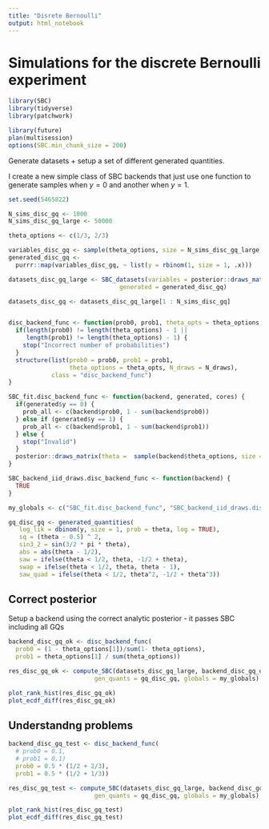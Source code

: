 ```yaml
---
title: "Disrete Bernoulli"
output: html_notebook
---
```



# Simulations for the discrete Bernoulli experiment


```r
library(SBC)
library(tidyverse)
library(patchwork)

library(future)
plan(multisession)
options(SBC.min_chunk_size = 200)
```


Generate datasets + setup a set of different generated quantities.

I create a new simple class of SBC backends that just use one function to generate samples when $y = 0$ and another when $y = 1$.

```r
set.seed(5465822)

N_sims_disc_gq <- 1000
N_sims_disc_gq_large <- 50000

theta_options <- c(1/3, 2/3)

variables_disc_gq <- sample(theta_options, size = N_sims_disc_gq_large, replace = TRUE)
generated_disc_gq <- 
  purrr::map(variables_disc_gq, ~ list(y = rbinom(1, size = 1, .x)))

datasets_disc_gq_large <- SBC_datasets(variables = posterior::draws_matrix(theta = variables_disc_gq),
                               generated = generated_disc_gq)

datasets_disc_gq <- datasets_disc_gq_large[1 : N_sims_disc_gq]


disc_backend_func <- function(prob0, prob1, theta_opts = theta_options, N_draws = 100) {
  if(length(prob0) != length(theta_options) - 1 ||
     length(prob1) != length(theta_options) - 1) {
    stop("Incorrect number of probabilities")
  }
  structure(list(prob0 = prob0, prob1 = prob1, 
                 theta_options = theta_opts, N_draws = N_draws), 
            class = "disc_backend_func")
}

SBC_fit.disc_backend_func <- function(backend, generated, cores) {
  if(generated$y == 0) {
    prob_all <- c(backend$prob0, 1 - sum(backend$prob0))
  } else if (generated$y == 1) {
    prob_all <- c(backend$prob1, 1 - sum(backend$prob1))
  } else {
    stop("Invalid")
  }
  posterior::draws_matrix(theta =  sample(backend$theta_options, size = backend$N_draws, prob = prob_all, replace = TRUE))
}

SBC_backend_iid_draws.disc_backend_func <- function(backend) {
  TRUE
}

my_globals <- c("SBC_fit.disc_backend_func", "SBC_backend_iid_draws.disc_backend_func")

gq_disc_gq <- generated_quantities(
   log_lik = dbinom(y, size = 1, prob = theta, log = TRUE),
   sq = (theta - 0.5) ^ 2,
   sin3_2 = sin(3/2 * pi * theta),
   abs = abs(theta - 1/2),
   saw = ifelse(theta < 1/2, theta, -1/2 + theta),
   swap = ifelse(theta < 1/2, theta, theta - 1),
   saw_quad = ifelse(theta < 1/2, theta^2, -1/2 + theta^3))

```

## Correct posterior

Setup a backend using the correct analytic posterior - it passes SBC including all GQs

```r
backend_disc_gq_ok <- disc_backend_func(
  prob0 = (1 - theta_options[1])/sum(1- theta_options),
  prob1 = theta_options[1] / sum(theta_options))

res_disc_gq_ok <- compute_SBC(datasets_disc_gq_large, backend_disc_gq_ok, keep_fits = FALSE,
                        gen_quants = gq_disc_gq, globals = my_globals)

plot_rank_hist(res_disc_gq_ok)
plot_ecdf_diff(res_disc_gq_ok)
```


## Understandng problems

```r
backend_disc_gq_test <- disc_backend_func(
  # prob0 = 0.1,
  # prob1 = 0.1)
  prob0 = 0.5 * (1/2 + 2/3),
  prob1 = 0.5 * (1/2 + 1/3))

res_disc_gq_test <- compute_SBC(datasets_disc_gq_large, backend_disc_gq_test, keep_fits = FALSE,
                        gen_quants = gq_disc_gq, globals = my_globals)

plot_rank_hist(res_disc_gq_test)
plot_ecdf_diff(res_disc_gq_test)
```
